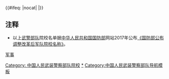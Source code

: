{{Navbox
|name = 武警院校
|state = {{{state|autocollapse}}}
|title = <span style="color: #ffef41">中国人民武装警察部队院校</span>
|titlestyle = background: #556B2F; color: #ffef41;
|bodyclass = hlist
|image = [[File:PAP Badge.png|80px]]
|groupstyle = background: #ce1126; color: #ffef41;
|liststyle = 
|abovestyle = background: #dfdfdf;
|above =
* [[中国大陆高等学校列表]]
* [[中国人民武装警察部队]]
* [[中华人民共和国军事院校列表|中国军事院校列表]]

|group1style = background: #556B2F
|group1 = 
|list1 = 
* [[中国人民武装警察部队指挥学院|武警指挥学院]]<sub>（[[天津市|天津]]）</sub><sup>正军级</sup>
* [[中国人民武装警察部队工程大学|武警工程大学]]<sub>（[[陕西省|陕西]][[西安市|西安]]）</sub><sup>正军级</sup>
* [[中国人民武装警察部队警官学院|武警警官学院]]<sub>（[[四川省|四川]][[成都市|成都]]）</sub><sup>副军级</sup>
* [[中国人民武装警察部队特种警察学院|武警特警学院]]<sub>（[[北京市|北京]]）</sub><sup>副军级</sup>
* [[中国人民武装警察部队后勤学院|武警后勤学院]]<sub>（[[天津市|天津]]）</sub><sup>副军级</sup>
* [[中国人民武装警察部队海警学院|武警海警学院]]<sub>（[[浙江省|浙江]][[宁波]]）</sub><sup>副军级</sup>
* [[中国人民武装警察部队士官学校|武警士官学校]]<sub>（[[浙江省|浙江]][[杭州市|杭州]]）</sub><sup>正师级</sup>

|belowstyle = background: #dfdfdf; text-align: left;
|below = 注：以上所列院校均为武警军事院校，由武警总部领导管理。

}}<includeonly>{{#ifeq: {{{1}}}|nocat|<!--空-->|[[Category: 中国人民武装警察部队院校]]}}</includeonly><noinclude>
== 注释 ==
* 以上[[武警部队]]院校名单据[[中华人民共和国国防部]]网站2017年公布[http://www.mod.gov.cn/topnews/2017-06/29/content_4783986.htm 《国防部公布调整改革后军队院校名称》]。
[[Category:中国人民武装警察部队院校|*]]
[[Category:中国人民武装警察部队导航模板]]
[[category:中国高等院校导航模板|军事]]
</noinclude>